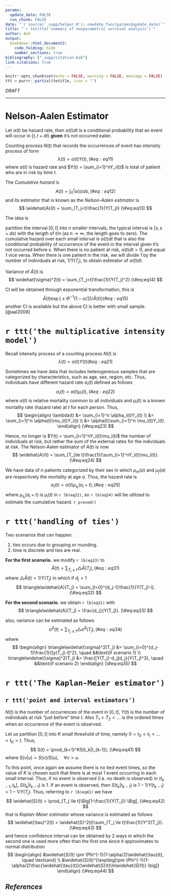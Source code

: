```yaml
---
params:
  update_date: FALSE
  run_chunk: FALSE
date: "`r source('_supp/helper.R'); newdate_func(params$update_date)`"
title: "`r totitle('summary of nonparametric survival analysis')`"
author: Anh
output: 
  bookdown::html_document2:
    code_folding: hide
    number_sections: true
bibliography: ["_supp/citation.bib"]
link-citations: true
---
```


\newcommand{\bf}[1]{\boldsymbol{#1}}
\newcommand{\hat}[1]{\widehat{#1}}
\newcommand{\mm}[1]{\mathbb{#1}}
\newcommand{\bar}[1]{\overline{#1}}
\newcommand{\tp}[1]{{#1}^{\top}}

\def\E{\Bbb{E}}
\def\V{\Bbb{V}}
\def\P{\Bbb{P}}
\def\I{{\large\unicode{x1D7D9}}}
\def\indep{\perp\!\!\!\!\perp}
\newcommand{\overeq}[2]{\stackrel{#1}{#2}}
\def\epsilon{\varepsilon} 

```r
knitr::opts_chunk$set(echo = FALSE, warning = FALSE, message = FALSE)
ttt = purrr::partial(totitle, icon = "")
```

::: {.watermark}
*DRAFT*
:::

---

# Nelson-Aalen Estimator

Let $\alpha(t)$ be hazard rate, then  $\alpha(t)dt$ is a conditional probability that an event will occur in $[t,t+dt)$ **given** it's not occurred ealier. 

Counting process $N(t)$ that records the occurrences of event has intensity process of form
$$
\lambda(t) = \alpha(t)Y(t),
(\#eq:eq11)
$$
where $\alpha(t)$ is hazard rate and $Y(t) = \sum_{i=1}^nY_i(t)$ is total of patient who are in risk by time $t$. 

The *Cumulative hazard* is 
$$
A(t) = \int_0^t\alpha(s)ds,
(\#eq:eq12)
$$
and its estimator that is known as the *Nelson-Aalen estimator* is
$$
\hat{A}(t) = \sum_{T_j<t}\frac{1}{Y(T_j)}
(\#eq:eq13)
$$

:::: {.blackbox .brainstorm}
::: {.center}
The idea is
:::
partition the interval $[0,t]$ into $n$ smaller intervals, the typical interval is $[s,s+ds)$ with the length of $t/n$ (as $n \to \infty$, the length goes to zero). The cumulative hazard over each small interval is $\alpha(t)dt$ that is also the conditional probability of occurrence of the event in the interval given it's not occurred before $s$. When there is no patient at risk, $\alpha(t)dt=0$, and equal 1 vice versa. When there is one patient in the risk, we will divide 1 by the number of individuals at risk, $1/Y(T_j)$,  to obtain estimator of $\alpha(t)dt$.
::::

Variance of $\hat{A}(t)$ is 
$$
\hat{\sigma}^2(t) = \sum_{T_j<t}\frac{1}{Y(T_j)^2}
(\#eq:eq14)
$$

CI will be obtained through exponential transformation, this is 
$$
\hat{A}(t)\exp\Big\{\pm\Phi^{-1}(1-\alpha/2)/\hat{A}(t)\Big\}
(\#eq:eq15)
$$
another CI is available but the above CI is better with small sample. [@aal2008]

# `r ttt('the multiplicative intensity model')`

Recall intensity process of a counting process $N(t)$ is 
$$
\lambda(t) = \alpha(t)Y(t)
(\#eq:eq21)
$$

Sometimes we have data that includes heterogeneous samples that are categorized by characteristics, such as age, sex, region, etc. Thus, individuals have different hazard rate $\alpha_i(t)$ defined as follows
$$
\alpha_i(t) = \alpha(t)\mu_i(t),
(\#eq:eq22)
$$
where $\alpha(t)$ is relative mortality common to all individuals and $\mu_i(t)$ is a known mortality rate (hazard rate) at $t$ for each person. Thus, 
$$
\begin{align}
\lambda(t) &= \sum_{i=1}^n \alpha_i(t)Y_i(t) \\
&= \sum_{i=1}^n \alpha(t)\mu_i(t)Y_i(t) \\
&= \alpha(t)\sum_{i=1}^n \mu_i(t)Y_i(t).
\end{align}
(\#eq:eq23)
$$

Hence, no longer is $Y(t) = \sum_{i=1}^nY_i(t)\mu_i(t)$ the number of individuals at risk, but rather the sum of the external rates for the individuals at risk. The Nelson-Aalen estimator of $A(t)$ is now 
$$
\hat{A}(t) = \sum_{T_j\le t}\frac{1}{\sum_{i=1}^nY_i(t)\mu_i(t)}.
(\#eq:eq24)
$$

::: {.example}
We have data of $n$ patients categorized by their sex in which $\mu_m(a)$ and $\mu_f(a)$ are respectively the mortality at age $a$. Thus, the hazard rate is 
$$
\alpha_i(t) = \alpha(t)\mu_{s_i}(a_i+t),
(\#eq:eq25)
$$
where $\mu_{s_i}(a_i+t)$ is $\mu_i(t)$ in `r lb(eq22)`, so `r lb(eq24)` will be utilized to estimate the cumulative hazard. `r proved()`
:::

# `r ttt('handling of ties')`

Two scenarios that can happen:

1. ties occurs due to grouping or rounding.
2. time is discrete and ties are real.

**For the first scenario.** we modify `r lb(eq13)` to 
$$
\hat{A}(t) = \sum_{T_j \le t}\triangle\hat{A}(T_j),
(\#eq:eq31)
$$
where $\triangle\hat{A}(t) = 1/Y(T_j)$ in which if $d_j > 1$
$$
\triangle\hat{A}(T_j) = \sum_{l=0}^{d_j-1}\frac{1}{Y(T_j)-l}.
(\#eq:eq32)
$$

**For the second scenario.**  we obtain `r lb(eq31)` with 
$$
\triangle\hat{A}(T_j) = \frac{d_j}{Y(T_j)}.
(\#eq:eq33)
$$

also, variance can be estimated as follows
$$
\hat{\sigma}^2(t) = \sum_{T_j\le t}\triangle\hat{\sigma}^2(T_j),
(\#eq:eq34)
$$
where 
$$
\begin{align}
\triangle\hat{\sigma}^2(T_j) &= \sum_{l=0}^{d_j-1}\frac{1}{[y(T_j)-l]^2}, \quad &&\text{if scenario 1} \\
\triangle\hat{\sigma}^2(T_j) &= \frac{[Y(T_j)-d_j]d_j}{Y(T_j)^3}, \quad &&\text{if scenario 2}
\end{align}
(\#eq:eq35)
$$

# `r ttt('The Kaplan-Meier estimator')`

## `r ttt('point and interval estimators')`

$N(t)$ is the number of occurrences of the event in $[0,t]$, $Y(t)$ is the number of individuals at risk "just before" time $t$. Also $T_1 < T_2<\dots$ is the ordered times when an occurrence of the event is observed. 

Let us partition $[0,t]$ into $K$ small threshold of time, namely $0 = t_0 < t_1 < \dots < t_K =t$. Thus, 
$$
S(t) = \prod_{k=1}^KS(t_k|t_{k-1}),
(\#eq:eq41)
$$
where $S(v|u) =S(v)/S(u), \quad \forall v>u$. 

To this point, once again we assume there is no tied event times, so the value of $K$ is chosen such that there is at most 1 event occurring in each small interval. Thus, if no event is observed (i.e. no death is observed) in $(t_{k-1},t_k]$, $S(t_k|t_{k-1})$ is 1. If an event is observed, then $S(t_k|t_{k-1})$ is $1-1/Y(t_{k-1}) = 1- 1/Y(T_j)$. Thus, referring to `r lb(eq41)` we have
$$
\hat{S}(t) = \prod_{T_j \le t}\Big[1-\frac{1}{Y(T_j)} \Big],
(\#eq:eq42)
$$
that is *Kaplan-Meier estimator* whose variance is estimated as follows 
$$
\hat{\tau}^2(t) = \hat{S}^2(t)\sum_{T_j \le t}\frac{1}{Y^2(T_j)}.
(\#eq:eq43)
$$
and hence confidence interval can be obtained by 2 ways in which the second one is used more often than the first one since it approximates to normal distribution
$$
\begin{align}
&\hat{S}(t) \pm \Phi^{-1}(1-\alpha/2)\hat{\tau}(t), \quad \text{and} \\
&\hat{S}(t)^{\exp\big[\pm \Phi^{-1}(1-\alpha/2)\frac{\hat{\tau}(t)}{\hat{S}(t)\ln\hat{S}(t)} \big]}
\end{align}
(\#eq:eq44)
$$













<!-- ----------------------------------------------------------------------------- -->

::: {.shad}
# _References_ {-}
:::
